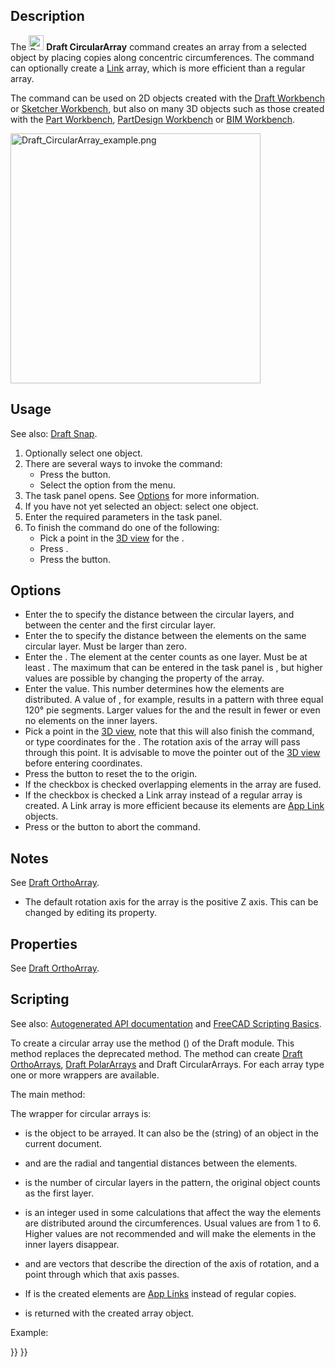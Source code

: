 <languages/>

{{Docnav
|[[Draft_PolarArray|PolarArray]]
|[[Draft_PathArray|PathArray]]
|[[Draft_Workbench|Draft]]
|IconL=Draft_PolarArray.svg
|IconR=Draft_PathArray.svg
|IconC=Workbench_Draft.svg
}}

{{GuiCommand
|Name=Draft CircularArray
|MenuLocation=Modification → Array tools → Circular array
|Workbenches=[[Draft_Workbench|Draft]]
|Version=0.19
|SeeAlso=[[Draft_OrthoArray|Draft OrthoArray]], [[Draft_PolarArray|Draft PolarArray]], [[Draft_PathArray|Draft PathArray]], [[Draft_PathLinkArray|Draft PathLinkArray]], [[Draft_PointArray|Draft PointArray]], [[Draft_PointLinkArray|Draft PointLinkArray]]
}}

==Description==

The [[Image:Draft_CircularArray.svg|24px]] '''Draft CircularArray''' command creates an array from a selected object by placing copies along concentric circumferences. The command can optionally create a [[App_Link|Link]] array, which is more efficient than a regular array.

The command can be used on 2D objects created with the [[Draft_Workbench|Draft Workbench]] or [[Sketcher_Workbench|Sketcher Workbench]], but also on many 3D objects such as those created with the [[Part_Workbench|Part Workbench]], [[PartDesign_Workbench|PartDesign Workbench]] or [[BIM_Workbench|BIM Workbench]].

[[Image:Draft_CircularArray_example.png|400px]]
{{Caption|Draft CircularArray}}

== Usage ==

See also: [[Draft_Snap|Draft Snap]].

# Optionally select one object.
# There are several ways to invoke the command:
#* Press the {{Button|[[Image:Draft_CircularArray.svg|16px]] [[Draft_CircularArray|Circular array]]}} button.
#* Select the {{MenuCommand|Modification → Array tools → [[Image:Draft_CircularArray.svg|16px]] Circular array}} option from the menu.
# The {{MenuCommand|Circular array}} task panel opens. See [[#Options|Options]] for more information.
# If you have not yet selected an object: select one object.
# Enter the required parameters in the task panel.
# To finish the command do one of the following:
#* Pick a point in the [[3D_view|3D view]] for the {{MenuCommand|Center of rotation}}.
#* Press {{KEY|Enter}}.
#* Press the {{Button|OK}} button.

== Options ==

* Enter the {{MenuCommand|Radial distance}} to specify the distance between the circular layers, and between the center and the first circular layer.
* Enter the {{MenuCommand|Tangential distance}} to specify the distance between the elements on the same circular layer. Must be larger than zero.
* Enter the {{MenuCommand|Number of circular layers}}. The element at the center counts as one layer. Must be at least {{Value|2}}. The maximum that can be entered in the task panel is {{Value|99}}, but higher values are possible by changing the {{PropertyData|Number Circles}} property of the array.
* Enter the {{MenuCommand|Symmetry}} value. This number determines how the elements are distributed. A value of {{Value|3}}, for example, results in a pattern with three equal 120° pie segments. Larger values for the {{MenuCommand|Symmetry}} and the {{MenuCommand|Tangential distance}} result in fewer or even no elements on the inner layers.
* Pick a point in the [[3D_view|3D view]], note that this will also finish the command, or type coordinates for the {{MenuCommand|Center of rotation}}. The rotation axis of the array will pass through this point. It is advisable to move the pointer out of the [[3D_view|3D view]] before entering coordinates.
* Press the {{MenuCommand|Reset point}} button to reset the {{MenuCommand|Center of rotation}} to the origin.
* If the {{MenuCommand|Fuse}} checkbox is checked overlapping elements in the array are fused.
* If the {{MenuCommand|Link array}} checkbox is checked a Link array instead of a regular array is created. A Link array is more efficient because its elements are [[App_Link|App Link]] objects.
* Press {{KEY|Esc}} or the {{Button|Cancel}} button to abort the command.

==Notes==

See [[Draft_OrthoArray#Notes|Draft OrthoArray]].

* The default rotation axis for the array is the positive Z axis. This can be changed by editing its {{PropertyData|Axis}} property.

== Properties ==

See [[Draft_OrthoArray#Properties|Draft OrthoArray]].

== Scripting ==

See also: [https://freecad.github.io/SourceDoc/ Autogenerated API documentation] and [[FreeCAD Scripting Basics|FreeCAD Scripting Basics]].

To create a circular array use the {{incode|make_array}} method ({{Version|0.19}}) of the Draft module. This method replaces the deprecated {{incode|makeArray}} method. The {{incode|make_array}} method can create [[Draft_OrthoArray|Draft OrthoArrays]], [[Draft_PolarArray|Draft PolarArrays]] and Draft CircularArrays. For each array type one or more wrappers are available.

The main method:

{{Code|code=
array = make_array(base_object, arg1, arg2, arg3, arg4=None, arg5=None, arg6=None, use_link=True)
}}

The wrapper for circular arrays is:

{{Code|code=
array = make_circular_array(base_object,
                            r_distance=100, tan_distance=50,
                            number=3, symmetry=1,
                            axis=App.Vector(0, 0, 1), center=App.Vector(0, 0, 0),
                            use_link=True)
}}

* {{incode|base_object}} is the object to be arrayed. It can also be the {{incode|Label}} (string) of an object in the current document.
* {{incode|r_distance}} and {{incode|tan_distance}} are the radial and tangential distances between the elements.
* {{incode|number}} is the number of circular layers in the pattern, the original object counts as the first layer.
* {{incode|symmetry}} is an integer used in some calculations that affect the way the elements are distributed around the circumferences. Usual values are from 1 to 6. Higher values are not recommended and will make the elements in the inner layers disappear.
* {{incode|axis}} and {{incode|center}} are vectors that describe the direction of the axis of rotation, and a point through which that axis passes.
* If {{incode|use_link}} is {{incode|True}} the created elements are [[App_Link|App Links]] instead of regular copies.
* {{incode|array}} is returned with the created array object.

Example:

{{Code|code=
import FreeCAD as App
import Draft

doc = App.newDocument()

tri = Draft.make_polygon(3, 600)

array = Draft.make_circular_array(tri, 1800, 1200, 4, 1)
doc.recompute()
}}


{{Docnav
|[[Draft_PolarArray|PolarArray]]
|[[Draft_PathArray|PathArray]]
|[[Draft_Workbench|Draft]]
|IconL=Draft_PolarArray.svg
|IconR=Draft_PathArray.svg
|IconC=Workbench_Draft.svg
}}

{{Draft Tools navi{{#translation:}}}}
{{Userdocnavi{{#translation:}}}}